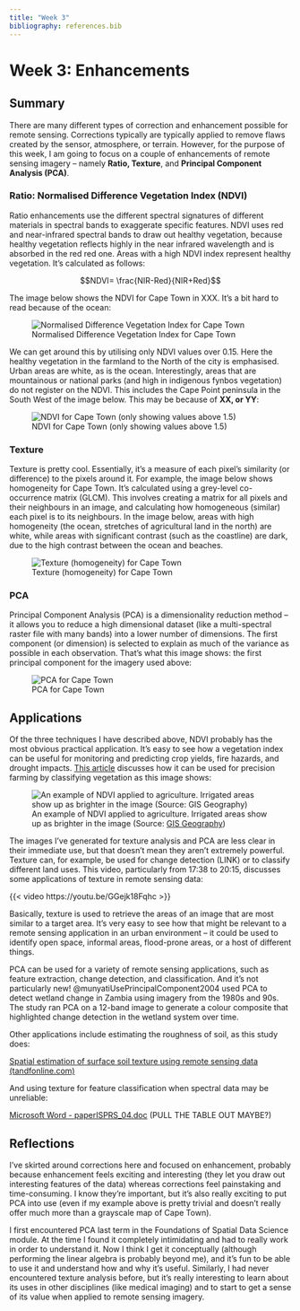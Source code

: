 ```yaml
---
title: "Week 3"
bibliography: references.bib
---
```


# Week 3: Enhancements

## Summary

There are many different types of correction and enhancement possible for remote sensing. Corrections typically are typically applied to remove flaws created by the sensor, atmosphere, or terrain. However, for the purpose of this week, I am going to focus on a couple of enhancements of remote sensing imagery -- namely **Ratio, Texture**, and **Principal Component Analysis (PCA)**.

### Ratio: Normalised Difference Vegetation Index (NDVI)

Ratio enhancements use the different spectral signatures of different materials in spectral bands to exaggerate specific features. NDVI uses red and near-infrared spectral bands to draw out healthy vegetation, because healthy vegetation reflects highly in the near infrared wavelength and is absorbed in the red red one. Areas with a high NDVI index represent healthy vegetation. It's calculated as follows:

$$NDVI= \frac{NIR-Red}{NIR+Red}$$

The image below shows the NDVI for Cape Town in XXX. It's a bit hard to read because of the ocean:

![Normalised Difference Vegetation Index for Cape Town](images/ndviplotm1.png)

We can get around this by utilising only NDVI values over 0.15. Here the healthy vegetation in the farmland to the North of the city is emphasised. Urban areas are white, as is the ocean. Interestingly, areas that are mountainous or national parks (and high in indigenous fynbos vegetation) do not register on the NDVI. This includes the Cape Point peninsula in the South West of the image below. This may be because of **XX, or YY**:

![NDVI for Cape Town (only showing values above 1.5)](images/ndviplotveg.png)

### Texture

Texture is pretty cool. Essentially, it's a measure of each pixel's similarity (or difference) to the pixels around it. For example, the image below shows homogeneity for Cape Town. It's calculated using a grey-level co-occurrence matrix (GLCM). This involves creating a matrix for all pixels and their neighbours in an image, and calculating how homogeneous (similar) each pixel is to its neighbours. In the image below, areas with high homogeneity (the ocean, stretches of agricultural land in the north) are white, while areas with significant contrast (such as the coastline) are dark, due to the high contrast between the ocean and beaches.

![Texture (homogeneity) for Cape Town](images/texture.png)

### PCA

Principal Component Analysis (PCA) is a dimensionality reduction method -- it allows you to reduce a high dimensional dataset (like a multi-spectral raster file with many bands) into a lower number of dimensions. The first component (or dimension) is selected to explain as much of the variance as possible in each observation. That's what this image shows: the first principal component for the imagery used above:

![PCA for Cape Town](images/pca.png)

## Applications

Of the three techniques I have described above, NDVI probably has the most obvious practical application. It's easy to see how a vegetation index can be useful for monitoring and predicting crop yields, fire hazards, and drought impacts. [This article](https://gisgeography.com/ndvi-normalized-difference-vegetation-index/) discusses how it can be used for precision farming by classifying vegetation as this image shows:

![An example of NDVI applied to agriculture. Irrigated areas show up as brighter in the image (Source: [GIS Geography](https://gisgeography.com/ndvi-normalized-difference-vegetation-index/))](images/pivot-irrigation-ndvi.png)

The images I've generated for texture analysis and PCA are less clear in their immediate use, but that doesn't mean they aren't extremely powerful. Texture can, for example, be used for change detection (LINK) or to classify different land uses. This video, particularly from 17:38 to 20:15, discusses some applications of texture in remote sensing data:

{{< video https://youtu.be/GGejk18Fqhc >}}

Basically, texture is used to retrieve the areas of an image that are most similar to a target area. It's very easy to see how that might be relevant to a remote sensing application in an urban environment -- it could be used to identify open space, informal areas, flood-prone areas, or a host of different things.

PCA can be used for a variety of remote sensing applications, such as feature extraction, change detection, and classification. And it's not particularly new! @munyatiUsePrincipalComponent2004 used PCA to detect wetland change in Zambia using imagery from the 1980s and 90s. The study ran PCA on a 12-band image to generate a colour composite that highlighted change detection in the wetland system over time.

Other applications include estimating the roughness of soil, as this study does:

[Spatial estimation of surface soil texture using remote sensing data (tandfonline.com)](https://www.tandfonline.com/doi/pdf/10.1080/00380768.2013.802643)

And using texture for feature classification when spectral data may be unreliable:

[Microsoft Word - paperISPRS_04.doc](https://www.isprs.org/proceedings/XXXV/congress/comm4/papers/508.pdf) (PULL THE TABLE OUT MAYBE?)

## Reflections

I've skirted around corrections here and focused on enhancement, probably because enhancement feels exciting and interesting (they let you draw out interesting features of the data) whereas corrections feel painstaking and time-consuming. I know they're important, but it's also really exciting to put PCA into use (even if my example above is pretty trivial and doesn't really offer much more than a grayscale map of Cape Town).

I first encountered PCA last term in the Foundations of Spatial Data Science module. At the time I found it completely intimidating and had to really work in order to understand it. Now I think I get it conceptually (although performing the linear algebra is probably beyond me), and it's fun to be able to use it and understand how and why it's useful. Similarly, I had never encountered texture analysis before, but it's really interesting to learn about its uses in other disciplines (like medical imaging) and to start to get a sense of its value when applied to remote sensing imagery.
